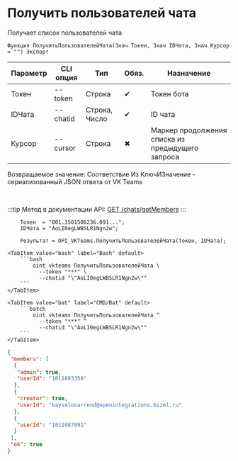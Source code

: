 ﻿---
sidebar_position: 5
description: Получить пользователей чата и другие функции для работы с VKTeams в Открытом пакете интеграций - бесплатной open-source библиотеке интеграций для 1С:Предприятие 8, OneScript и CLI
keywords: [1C, 1С, 1С:Предприятие, 1С:Предприятие 8.3, API, Интеграция, Сервисы, Обмен, OneScript, CLI, VKTeams]
---


# Получить пользователей чата
 Получает список пользователей чата



`Функция ПолучитьПользователейЧата(Знач Токен, Знач IDЧата, Знач Курсор = "") Экспорт`

  | Параметр | CLI опция | Тип | Обяз. | Назначение |
  |-|-|-|-|-|
  | Токен | --token | Строка | &#x2714; | Токен бота |
  | IDЧата | --chatid | Строка, Число | &#x2714; | ID чата |
  | Курсор | --cursor | Строка | &#x2716; | Маркер продолжения списка из предыдущего запроса |

  
  Возвращаемое значение:   Соответствие Из КлючИЗначение - сериализованный JSON ответа от VK Teams

<br/>

:::tip
Метод в документации API: [GET /chats/getMembers](https://teams.vk.com/botapi/#/chats/get_chats_getMembers)
:::
<br/>



```bsl title="Пример использования для 1С:Предприятие/OneScript"
    Токен  = "001.3501506236.091...";
    IDЧата = "AoLI0egLWBSLR1Ngn2w";

    Результат = OPI_VKTeams.ПолучитьПользователейЧата(Токен, IDЧата);
```
    

 <Tabs>
  
    <TabItem value="bash" label="Bash" default>
        ```bash
            oint vkteams ПолучитьПользователейЧата \
              --token "***" \
              --chatid "\"AoLI0egLWBSLR1Ngn2w\""
        ```
    </TabItem>
  
    <TabItem value="bat" label="CMD/Bat" default>
        ```batch
            oint vkteams ПолучитьПользователейЧата ^
              --token "***" ^
              --chatid "\"AoLI0egLWBSLR1Ngn2w\""
        ```
    </TabItem>
</Tabs>


```json title="Результат"
{
 "members": [
  {
   "admin": true,
   "userId": "1011893356"
  },
  {
   "creator": true,
   "userId": "bayselonarrend@openintegrations.bizml.ru"
  },
  {
   "userId": "1011987091"
  }
 ],
 "ok": true
}
```
